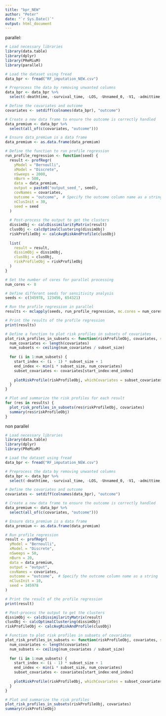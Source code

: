 ```yaml
---
title: "bpr_NEW"
author: "Peter"
date: "`r Sys.Date()`"
output: html_document
---
```



parallel:
```r
# Load necessary libraries
library(data.table)
library(dplyr)
library(PReMiuM)
library(parallel)

# Load the dataset using fread
data_bpr <- fread("RF_imputation_NEW.csv")

# Preprocess the data by removing unwanted columns
data_bpr <- data_bpr %>%
  select(-deathtime, -survival_time, -LOS, -Unnamed_0, -V1, -admittime, -ID, -group, -tLOS, -subject_id)

# Define the covariates and outcome
covariates <- setdiff(colnames(data_bpr), "outcome")

# Create a new data frame to ensure the outcome is correctly handled
data_premium <- data_bpr %>%
  select(all_of(c(covariates, "outcome")))

# Ensure data_premium is a data frame
data_premium <- as.data.frame(data_premium)

# Define the function to run profile regression
run_profile_regression <- function(seed) {
  result <- profRegr(
    yModel = "Bernoulli",
    xModel = "Discrete",
    nSweeps = 2000,
    nBurn = 500,
    data = data_premium,
    output = paste0("output_seed_", seed),
    covNames = covariates,
    outcome = "outcome",  # Specify the outcome column name as a string
    nClusInit = 30,
    seed = seed
  )
  
  # Post-process the output to get the clusters
  dissimObj <- calcDissimilarityMatrix(result)
  clusObj <- calcOptimalClustering(dissimObj)
  riskProfileObj <- calcAvgRiskAndProfile(clusObj)
  
  list(
    result = result,
    dissimObj = dissimObj,
    clusObj = clusObj,
    riskProfileObj = riskProfileObj
  )
}

# Set the number of cores for parallel processing
num_cores <- 8

# Define different seeds for sensitivity analysis
seeds <- c(345978, 123456, 654321)

# Run the profile regression in parallel
results <- mclapply(seeds, run_profile_regression, mc.cores = num_cores)

# Print the results of the profile regression
print(results)

# Define a function to plot risk profiles in subsets of covariates
plot_risk_profiles_in_subsets <- function(riskProfileObj, covariates, subset_size = 15) {
  num_covariates <- length(covariates)
  num_subsets <- ceiling(num_covariates / subset_size)
  
  for (i in 1:num_subsets) {
    start_index <- (i - 1) * subset_size + 1
    end_index <- min(i * subset_size, num_covariates)
    subset_covariates <- covariates[start_index:end_index]
    
    plotRiskProfile(riskProfileObj, whichCovariates = subset_covariates, outFile = paste0("RiskProfileSubset_", i, ".pdf"))
  }
}

# Plot and summarize the risk profiles for each result
for (res in results) {
  plot_risk_profiles_in_subsets(res$riskProfileObj, covariates)
  summary(res$riskProfileObj)
}
```




non parallel
```r
# Load necessary libraries
library(data.table)
library(dplyr)
library(PReMiuM)

# Load the dataset using fread
data_bpr <- fread("RF_imputation_NEW.csv")

# Preprocess the data by removing unwanted columns
data_bpr <- data_bpr %>%
  select(-deathtime, -survival_time, -LOS, -Unnamed_0, -V1, -admittime, -ID, -group, -tLOS, -subject_id)

# Define the covariates and outcome
covariates <- setdiff(colnames(data_bpr), "outcome")

# Create a new data frame to ensure the outcome is correctly handled
data_premium <- data_bpr %>%
  select(all_of(c(covariates, "outcome")))

# Ensure data_premium is a data frame
data_premium <- as.data.frame(data_premium)

# Run profile regression
result <- profRegr(
  yModel = "Bernoulli",
  xModel = "Discrete",
  nSweeps = 50,
  nBurn = 20,
  data = data_premium,
  output = "output",
  covNames = covariates,
  outcome = "outcome",  # Specify the outcome column name as a string
  nClusInit = 10, 
  seed = 345978
)

# Print the result of the profile regression
print(result)

# Post-process the output to get the clusters
dissimObj <- calcDissimilarityMatrix(result)
clusObj <- calcOptimalClustering(dissimObj)
riskProfileObj <- calcAvgRiskAndProfile(clusObj)

# Function to plot risk profiles in subsets of covariates
plot_risk_profiles_in_subsets <- function(riskProfileObj, covariates, subset_size = 15) {
  num_covariates <- length(covariates)
  num_subsets <- ceiling(num_covariates / subset_size)
  
  for (i in 1:num_subsets) {
    start_index <- (i - 1) * subset_size + 1
    end_index <- min(i * subset_size, num_covariates)
    subset_covariates <- covariates[start_index:end_index]
    
    plotRiskProfile(riskProfileObj, whichCovariates = subset_covariates, outFile = paste0("RiskProfileSubset_", i, ".pdf"))
  }
}

# Plot and summarize the risk profiles
plot_risk_profiles_in_subsets(riskProfileObj, covariates)
summary(riskProfileObj)

```






